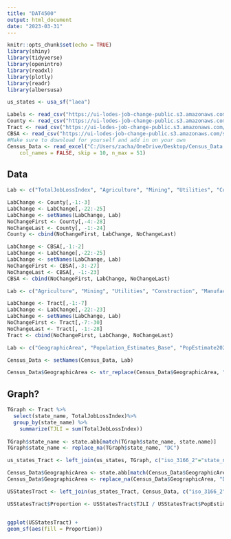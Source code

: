 ---
title: "DAT4500"
output: html_document
date: "2023-03-31"
---

```{r setup, include=FALSE}
knitr::opts_chunk$set(echo = TRUE)
library(shiny)
library(tidyverse)
library(openintro)
library(readxl)
library(plotly)
library(readr)
library(albersusa)

us_states <- usa_sf("laea")

Labels <- read_csv("https://ui-lodes-job-change-public.s3.amazonaws.com/lehd_types_s3.csv")
County <- read_csv("https://ui-lodes-job-change-public.s3.amazonaws.com/sum_job_loss_county.csv")
Tract <- read_csv("https://ui-lodes-job-change-public.s3.amazonaws.com/job_loss_by_tract.csv")
CBSA <- read_csv("https://ui-lodes-job-change-public.s3.amazonaws.com/sum_job_loss_cbsa.csv")
#Make sure to download for yourself and add in on your own
Census_Data <- read_excel("C:/Users/zacha/OneDrive/Desktop/Census_Data.xlsx", 
    col_names = FALSE, skip = 10, n_max = 51)
```

## Data

```{r Camalcase}
Lab <- c("TotalJobLossIndex", "Agriculture", "Mining", "Utilities", "Construction", "Manufacturing", "Wholesale_Trade", "Retail_Trade", "Transportation_Warehousing", "Information", "Finance_Insurance", "RealEstate", "STEM", "CorpManagement", "WasteManagement", "Education", "Health_SocialAssistance", "Arts", "Accommodations_FoodService", "OtherServices", "PublicAdmin")

LabChange <- County[,-1:-3]
LabChange <- LabChange[,-22:-25]
LabChange <- setNames(LabChange, Lab)
NoChangeFirst <- County[,-4:-28]
NoChangeLast <- County[, -1:-24]
County <- cbind(NoChangeFirst, LabChange, NoChangeLast)

LabChange <- CBSA[,-1:-2]
LabChange <- LabChange[,-22:-25]
LabChange <- setNames(LabChange, Lab)
NoChangeFirst <- CBSA[,-3:-27]
NoChangeLast <- CBSA[, -1:-23]
CBSA <- cbind(NoChangeFirst, LabChange, NoChangeLast)

Lab <- c("Agriculture", "Mining", "Utilities", "Construction", "Manufacturing", "Wholesale_Trade", "Retail_Trade", "Transportation_Warehousing", "Information", "Finance_Insurance", "RealEstate", "STEM", "CorpManagement", "WasteManagement", "Education", "Health_SocialAssistance", "Arts", "Accommodations_FoodService", "OtherServices", "PublicAdmin", "TotalJobLossIndex")

LabChange <- Tract[,-1:-7]
LabChange <- LabChange[,-22:-23]
LabChange <- setNames(LabChange, Lab)
NoChangeFirst <- Tract[,-7:-30]
NoChangeLast <- Tract[, -1:-28]
Tract <- cbind(NoChangeFirst, LabChange, NoChangeLast)

Lab <- c("GeographicArea", "Population_Estimates_Base", "PopEstimate2020", "PopEstimate2021", "PopEstimate2022", "Ranking_Base", "Ranking2020", "Ranking2021", "Ranking2022", "Change_21_22_Number", "Change_21_22_Percent", "Change_20_22_Number", "Change_20_22_Percent", "Ranking_21_22_Number", "Ranking_21_22_Percentage", "Ranking_20_22_Number", "Ranking_20_22_Percentage")

Census_Data <- setNames(Census_Data, Lab)

Census_Data$GeographicArea <- str_replace(Census_Data$GeographicArea, ".", "" )
```

## Graph?

```{r See what comes of this}
TGraph <- Tract %>%
  select(state_name, TotalJobLossIndex)%>%
  group_by(state_name) %>%
    summarize(TJLI = sum(TotalJobLossIndex))
  
TGraph$state_name <- state.abb[match(TGraph$state_name, state.name)]
TGraph$state_name <- replace_na(TGraph$state_name, "DC")

us_states_Tract <- left_join(us_states, TGraph, c("iso_3166_2"="state_name"))

Census_Data$GeographicArea <- state.abb[match(Census_Data$GeographicArea, state.name)]
Census_Data$GeographicArea <- replace_na(Census_Data$GeographicArea, "DC")

USStatesTract <- left_join(us_states_Tract, Census_Data, c("iso_3166_2" = "GeographicArea"))

USStatesTract$Proportion <- USStatesTract$TJLI / USStatesTract$PopEstimate2020


ggplot(USStatesTract) +
geom_sf(aes(fill = Proportion))
```
